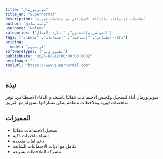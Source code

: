```yaml
---
title: "سوبرنورمال"
title_en: "Supernormal"
description: "ملاحظات اجتماعات بالذكاء الاصطناعي مع ملخصات فورية"
author: "وليد صادق"
username: "waleed"
categories: ["التواصل والتعاون", "إدارة الأعمال"]
tags: ["ذكاء-اصطناعي", "إنتاجية", "اجتماعات", "ملاحظات"]
pricing:
  model: "فريميوم"
softwareTypes: ["تطبيق ويب"]
publishDate: "2025-08-12T00:00:00.000Z"
heroImage: ""
toolUrl: "https://www.supernormal.com"
---
```

## نبذة
سوبرنورمال أداة لتسجيل وتلخيص الاجتماعات تلقائيًا باستخدام الذكاء الاصطناعي. توفر ملخصات فورية وملاحظات منظمة يمكن مشاركتها بسهولة مع الفريق.

## المميزات
- تسجيل الاجتماعات تلقائيًا
- إنشاء ملخصات ذكية
- دعم لغات متعددة
- تكامل مع أدوات الاجتماعات الشائعة
- مشاركة الملاحظات بسرعة
